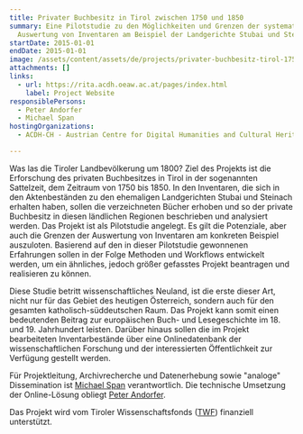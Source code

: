 ```yaml
---
title: Privater Buchbesitz in Tirol zwischen 1750 und 1850
summary: Eine Pilotstudie zu den Möglichkeiten und Grenzen der systematischen
  Auswertung von Inventaren am Beispiel der Landgerichte Stubai und Steinach.
startDate: 2015-01-01
endDate: 2015-01-01
image: /assets/content/assets/de/projects/privater-buchbesitz-tirol-1750-und-1850/1024px-Old_book_bindings.jpg
attachments: []
links:
  - url: https://rita.acdh.oeaw.ac.at/pages/index.html
    label: Project Website
responsiblePersons:
  - Peter Andorfer
  - Michael Span
hostingOrganizations:
  - ACDH-CH - Austrian Centre for Digital Humanities and Cultural Heritage

---
```

Was las die Tiroler Landbevölkerung um 1800? Ziel des Projekts ist die Erforschung des privaten Buchbesitzes in Tirol in der sogenannten Sattelzeit, dem Zeitraum von 1750 bis 1850. In den Inventaren, die sich in den Aktenbeständen zu den ehemaligen Landgerichten Stubai und Steinach erhalten haben, sollen die verzeichneten Bücher erhoben und so der private Buchbesitz in diesen ländlichen Regionen beschrieben und analysiert werden. Das Projekt ist als Pilotstudie angelegt. Es gilt die Potenziale, aber auch die Grenzen der Auswertung von Inventaren am konkreten Beispiel auszuloten. Basierend auf den in dieser Pilotstudie gewonnenen Erfahrungen sollen in der Folge Methoden und Workflows entwickelt werden, um ein ähnliches, jedoch größer gefasstes Projekt beantragen und realisieren zu können.

Diese Studie betritt wissenschaftliches Neuland, ist die erste dieser Art, nicht nur für das Gebiet des heutigen Österreich, sondern auch für den gesamten katholisch-süddeutschen Raum. Das Projekt kann somit einen bedeutenden Beitrag zur europäischen Buch- und Lesegeschichte im 18. und 19. Jahrhundert leisten. Darüber hinaus sollen die im Projekt bearbeiteten Inventarbestände über eine Onlinedatenbank der wissenschaftlichen Forschung und der interessierten Öffentlichkeit zur Verfügung gestellt werden.

Für Projektleitung, Archivrecherche und Datenerhebung sowie "analoge" Dissemination ist [Michael Span](http://www.uibk.ac.at/geschichte-ethnologie/mitarbeiterinnen/projekt/span-michael/) verantwortlich. Die technische Umsetzung der Online-Lösung obliegt [Peter Andorfer](http://www.oeaw.ac.at/acdh/en/andorfer).

Das Projekt wird vom Tiroler Wissenschaftsfonds ([TWF](https://www.tirol.gv.at/bildung/wissenschaftsfonds/)) finanziell unterstützt.
